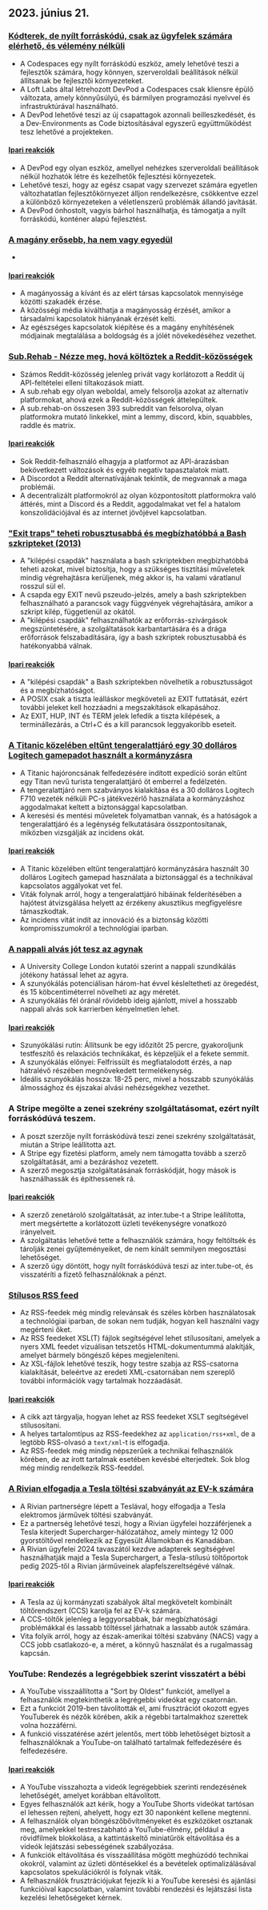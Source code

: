 

<CallToAction />

<Steps>

## 2023. június 21.

### [Kódterek, de nyílt forráskódú, csak az ügyfelek számára elérhető, és vélemény nélküli](https://devpod.sh/)

- A Codespaces egy nyílt forráskódú eszköz, amely lehetővé teszi a fejlesztők számára, hogy könnyen, szerveroldali beállítások nélkül állítsanak be fejlesztői környezeteket.
- A Loft Labs által létrehozott DevPod a Codespaces csak kliensre épülő változata, amely könnyűsúlyú, és bármilyen programozási nyelvvel és infrastruktúrával használható.
- A DevPod lehetővé teszi az új csapattagok azonnali beilleszkedését, és a Dev-Environments as Code biztosításával egyszerű együttműködést tesz lehetővé a projekteken.

#### [Ipari reakciók](http://news.ycombinator.com/item?id=36407477)

- A DevPod egy olyan eszköz, amellyel nehézkes szerveroldali beállítások nélkül hozhatók létre és kezelhetők fejlesztési környezetek.
- Lehetővé teszi, hogy az egész csapat vagy szervezet számára egyetlen változhatatlan fejlesztőkörnyezet álljon rendelkezésre, csökkentve ezzel a különböző környezeteken a véletlenszerű problémák állandó javítását.
- A DevPod önhostolt, vagyis bárhol használhatja, és támogatja a nyílt forráskódú, konténer alapú fejlesztést.

### [A magány erősebb, ha nem vagy egyedül](https://pubmed.ncbi.nlm.nih.gov/37293324/)

-

#### [Ipari reakciók](http://news.ycombinator.com/item?id=36403280)

- A magányosság a kívánt és az elért társas kapcsolatok mennyisége közötti szakadék érzése.
- A közösségi média kiválthatja a magányosság érzését, amikor a társadalmi kapcsolatok hiányának érzését kelti.
- Az egészséges kapcsolatok kiépítése és a magány enyhítésének módjainak megtalálása a boldogság és a jólét növekedéséhez vezethet.

### [Sub.Rehab - Nézze meg, hová költöztek a Reddit-közösségek](https://sub.rehab/)

- Számos Reddit-közösség jelenleg privát vagy korlátozott a Reddit új API-feltételei elleni tiltakozások miatt.
- A sub.rehab egy olyan weboldal, amely felsorolja azokat az alternatív platformokat, ahová ezek a Reddit-közösségek áttelepültek.
- A sub.rehab-on összesen 393 subreddit van felsorolva, olyan platformokra mutató linkekkel, mint a lemmy, discord, kbin, squabbles, raddle és matrix.

#### [Ipari reakciók](http://news.ycombinator.com/item?id=36401999)

- Sok Reddit-felhasználó elhagyja a platformot az API-árazásban bekövetkezett változások és egyéb negatív tapasztalatok miatt.
- A Discordot a Reddit alternatívájának tekintik, de megvannak a maga problémái.
- A decentralizált platformokról az olyan központosított platformokra való áttérés, mint a Discord és a Reddit, aggodalmakat vet fel a hatalom konszolidációjával és az internet jövőjével kapcsolatban.

### ["Exit traps" teheti robusztusabbá és megbízhatóbbá a Bash szkripteket (2013)](http://redsymbol.net/articles/bash-exit-traps/)

- A "kilépési csapdák" használata a bash szkriptekben megbízhatóbbá teheti azokat, mivel biztosítja, hogy a szükséges tisztítási műveletek mindig végrehajtásra kerüljenek, még akkor is, ha valami váratlanul rosszul sül el.
- A csapda egy EXIT nevű pszeudo-jelzés, amely a bash szkriptekben felhasználható a parancsok vagy függvények végrehajtására, amikor a szkript kilép, függetlenül az okától.
- A "kilépési csapdák" felhasználhatók az erőforrás-szivárgások megszüntetésére, a szolgáltatások karbantartására és a drága erőforrások felszabadítására, így a bash szkriptek robusztusabbá és hatékonyabbá válnak.

#### [Ipari reakciók](http://news.ycombinator.com/item?id=36400465)

- A "kilépési csapdák" a Bash szkriptekben növelhetik a robusztusságot és a megbízhatóságot.
- A POSIX csak a tiszta leálláskor megköveteli az EXIT futtatását, ezért további jeleket kell hozzáadni a megszakítások elkapásához.
- Az EXIT, HUP, INT és TERM jelek lefedik a tiszta kilépések, a terminállezárás, a Ctrl+C és a kill parancsok leggyakoribb eseteit.

### [A Titanic közelében eltűnt tengeralattjáró egy 30 dolláros Logitech gamepadot használt a kormányzásra](https://arstechnica.com/gaming/2023/06/submarine-missing-near-titanic-used-a-30-logitech-gamepad-for-steering/)

- A Titanic hajóroncsának felfedezésére indított expedíció során eltűnt egy Titan nevű turista tengeralattjáró öt emberrel a fedélzetén.
- A tengeralattjáró nem szabványos kialakítása és a 30 dolláros Logitech F710 vezeték nélküli PC-s játékvezérlő használata a kormányzáshoz aggodalmakat keltett a biztonsággal kapcsolatban.
- A keresési és mentési műveletek folyamatban vannak, és a hatóságok a tengeralattjáró és a legénység felkutatására összpontosítanak, miközben vizsgálják az incidens okát.

#### [Ipari reakciók](http://news.ycombinator.com/item?id=36407781)

- A Titanic közelében eltűnt tengeralattjáró kormányzására használt 30 dolláros Logitech gamepad használata a biztonsággal és a technikával kapcsolatos aggályokat vet fel.
- Viták folynak arról, hogy a tengeralattjáró hibáinak felderítésében a hajótest átvizsgálása helyett az érzékeny akusztikus megfigyelésre támaszkodtak.
- Az incidens vitát indít az innováció és a biztonság közötti kompromisszumokról a technológiai iparban.

### [A nappali alvás jót tesz az agynak](https://www.bbc.com/news/health-65950168)

- A University College London kutatói szerint a nappali szundikálás jótékony hatással lehet az agyra.
- A szunyókálás potenciálisan három-hat évvel késleltetheti az öregedést, és 15 köbcentiméterrel növelheti az agy méretét.
- A szunyókálás fél óránál rövidebb ideig ajánlott, mivel a hosszabb nappali alvás sok karrierben kényelmetlen lehet.

#### [Ipari reakciók](http://news.ycombinator.com/item?id=36399503)

- Szunyókálási rutin: Állítsunk be egy időzítőt 25 percre, gyakoroljunk testfeszítő és relaxációs technikákat, és képzeljük el a fekete semmit.
- A szunyókálás előnyei: Felfrissült és megfiatalodott érzés, a nap hátralévő részében megnövekedett termelékenység.
- Ideális szunyókálás hossza: 18-25 perc, mivel a hosszabb szunyókálás álmossághoz és éjszakai alvási nehézségekhez vezethet.

### A Stripe megölte a zenei szekrény szolgáltatásomat, ezért nyílt forráskódúvá teszem.

- A poszt szerzője nyílt forráskódúvá teszi zenei szekrény szolgáltatását, miután a Stripe leállította azt.
- A Stripe egy fizetési platform, amely nem támogatta tovább a szerző szolgáltatását, ami a bezáráshoz vezetett.
- A szerző megosztja szolgáltatásának forráskódját, hogy mások is használhassák és építhessenek rá.

#### [Ipari reakciók](http://news.ycombinator.com/item?id=36403607)

- A szerző zenetároló szolgáltatását, az inter.tube-t a Stripe leállította, mert megsértette a korlátozott üzleti tevékenységre vonatkozó irányelveit.
- A szolgáltatás lehetővé tette a felhasználók számára, hogy feltöltsék és tárolják zenei gyűjteményeiket, de nem kínált semmilyen megosztási lehetőséget.
- A szerző úgy döntött, hogy nyílt forráskódúvá teszi az inter.tube-ot, és visszatéríti a fizető felhasználóknak a pénzt.

### [Stílusos RSS feed](https://darekkay.com/blog/rss-styling/)

- Az RSS-feedek még mindig relevánsak és széles körben használatosak a technológiai iparban, de sokan nem tudják, hogyan kell használni vagy megérteni őket.
- Az RSS feedeket XSL(T) fájlok segítségével lehet stílusosítani, amelyek a nyers XML feedet vizuálisan tetszetős HTML-dokumentummá alakítják, amelyet bármely böngésző képes megjeleníteni.
- Az XSL-fájlok lehetővé teszik, hogy testre szabja az RSS-csatorna kialakítását, beleértve az eredeti XML-csatornában nem szereplő további információk vagy tartalmak hozzáadását.

#### [Ipari reakciók](http://news.ycombinator.com/item?id=36401854)

- A cikk azt tárgyalja, hogyan lehet az RSS feedeket XSLT segítségével stílusosítani.
- A helyes tartalomtípus az RSS-feedekhez az `application/rss+xml`, de a legtöbb RSS-olvasó a `text/xml`-t is elfogadja.
- Az RSS-feedek még mindig népszerűek a technikai felhasználók körében, de az írott tartalmak esetében kevésbé elterjedtek. Sok blog még mindig rendelkezik RSS-feeddel.

### [A Rivian elfogadja a Tesla töltési szabványát az EV-k számára](https://ev-edition.com/2023/06/rivian-joins-forces-with-tesla-embracing-their-charging-standard-for-electric-vehicles/)

- A Rivian partnerségre lépett a Teslával, hogy elfogadja a Tesla elektromos járművek töltési szabványát.
- Ez a partnerség lehetővé teszi, hogy a Rivian ügyfelei hozzáférjenek a Tesla kiterjedt Supercharger-hálózatához, amely mintegy 12 000 gyorstöltővel rendelkezik az Egyesült Államokban és Kanadában.
- A Rivian ügyfelei 2024 tavaszától kezdve adapterek segítségével használhatják majd a Tesla Superchargert, a Tesla-stílusú töltőportok pedig 2025-től a Rivian járműveinek alapfelszereltségévé válnak.

#### [Ipari reakciók](http://news.ycombinator.com/item?id=36403494)

- A Tesla az új kormányzati szabályok által megkövetelt kombinált töltőrendszert (CCS) karolja fel az EV-k számára.
- A CCS-töltők jelenleg a leggyorsabbak, bár megbízhatósági problémákkal és lassabb töltéssel járhatnak a lassabb autók számára.
- Vita folyik arról, hogy az észak-amerikai töltési szabvány (NACS) vagy a CCS jobb csatlakozó-e, a méret, a könnyű használat és a rugalmasság kapcsán.

### YouTube: Rendezés a legrégebbiek szerint visszatért a bébi

- A YouTube visszaállította a "Sort by Oldest" funkciót, amellyel a felhasználók megtekinthetik a legrégebbi videókat egy csatornán.
- Ezt a funkciót 2019-ben távolították el, ami frusztrációt okozott egyes YouTuberek és nézők körében, akik a régebbi tartalmakhoz szerettek volna hozzáférni.
- A funkció visszatérése azért jelentős, mert több lehetőséget biztosít a felhasználóknak a YouTube-on található tartalmak felfedezésére és felfedezésére.

#### [Ipari reakciók](http://news.ycombinator.com/item?id=36410777)

- A YouTube visszahozta a videók legrégebbiek szerinti rendezésének lehetőségét, amelyet korábban eltávolított.
- Egyes felhasználók azt kérik, hogy a YouTube Shorts videókat tartósan el lehessen rejteni, ahelyett, hogy ezt 30 naponként kellene megtenni.
- A felhasználók olyan böngészőbővítményeket és eszközöket osztanak meg, amelyekkel testreszabható a YouTube-élmény, például a rövidfilmek blokkolása, a kattintáskeltő miniatűrök eltávolítása és a videók lejátszási sebességének szabályozása.
- A funkciók eltávolítása és visszaállítása mögött meghúzódó technikai okokról, valamint az üzleti döntésekkel és a bevételek optimalizálásával kapcsolatos spekulációkról is folynak viták.
- A felhasználók frusztrációjukat fejezik ki a YouTube keresési és ajánlási funkcióival kapcsolatban, valamint további rendezési és lejátszási lista kezelési lehetőségeket kérnek.

</Steps>
